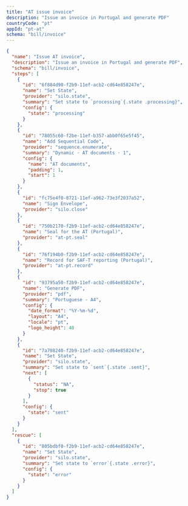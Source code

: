 ```yaml
---
title: "AT issue invoice"
description: "Issue an invoice in Portugal and generate PDF"
countryCode: "pt"
appId: "pt-at"
schema: "bill/invoice"
---
```


```json Example AT issue invoice workflow with states
{
  "name": "Issue AT invoice",
  "description": "Issue an invoice in Portugal and generate PDF",
  "schema": "bill/invoice",
  "steps": [
    {
      "id": "6f884d90-f2b9-11ef-acb2-cd64e858247e",
      "name": "Set State",
      "provider": "silo.state",
      "summary": "Set state to `processing`{.state .processing}",
      "config": {
        "state": "processing"
      }
    },
    {
      "id": "78055c60-f2be-11ef-b357-abb0f65e5f45",
      "name": "Add Sequential Code",
      "provider": "sequence.enumerate",
      "summary": "Dynamic · AT documents · 1",
      "config": {
        "name": "AT documents",
        "padding": 1,
        "start": 1
      }
    },
    {
      "id": "fc75e4f0-8721-11ef-a962-73e3f2037a52",
      "name": "Sign Envelope",
      "provider": "silo.close"
    },
    {
      "id": "750b2170-f2b9-11ef-acb2-cd64e858247e",
      "name": "Seal for the AT (Portugal)",
      "provider": "at-pt.seal"
    },
    {
      "id": "76f194b0-f2b9-11ef-acb2-cd64e858247e",
      "name": "Record for SAF-T reporting (Portugal)",
      "provider": "at-pt.record"
    },
    {
      "id": "93795a50-f2b9-11ef-acb2-cd64e858247e",
      "name": "Generate PDF",
      "provider": "pdf",
      "summary": "Portuguese - A4",
      "config": {
        "date_format": "%Y-%m-%d",
        "layout": "A4",
        "locale": "pt",
        "logo_height": 40
      }
    },
    {
      "id": "7a708240-f2b9-11ef-acb2-cd64e858247e",
      "name": "Set State",
      "provider": "silo.state",
      "summary": "Set state to `sent`{.state .sent}",
      "next": [
        {
          "status": "NA",
          "stop": true
        }
      ],
      "config": {
        "state": "sent"
      }
    }
  ],
  "rescue": [
    {
      "id": "805bdbf0-f2b9-11ef-acb2-cd64e858247e",
      "name": "Set State",
      "provider": "silo.state",
      "summary": "Set state to `error`{.state .error}",
      "config": {
        "state": "error"
      }
    }
  ]
}
```